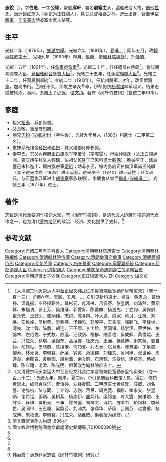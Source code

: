 {{Manchu name|[[他塔喇氏|他塔喇]]}}
{{明清人物信息框
| 姓名 = 他他拉·志銳
| 原名 =
| 圖片名稱 = 志锐.jpg
| 圖片大小 = 220px
| 圖片說明 = 《[[庚子辛亥忠烈像赞|庚子辛亥忠烈像赞]]》之志銳像
| 最高職務 = 伊犁將軍
| 國家 = 大清
| 爵位 =
| 籍貫 = 
| 族裔 = 滿族
| 旗籍 = 滿洲鑲紅旗、[[滿洲正紅旗|滿洲正紅旗]]
| 字號 = 字伯愚，一字公穎
| 室名 = 廓軒
| 諡號 = 文貞
| 出生日期 = [[咸豐|咸豐]]二年（1852年）
| 出生地點 = 
| 逝世日期 = [[宣統|宣統]]三年（1911年）
| 逝世地點 = 
| 墓葬 =
| 配偶 =
| 親屬 = （祖父）[[裕泰|裕泰]]
| 出身 = 
*光緒二年丙子科舉人
*光緒六年庚辰科進士出身
| 經歷 = 
| 著作 =
*《廓轩竹枝词》
}}
'''志銳'''（{{bd|1852年||1911年|catIdx=Z}}），字'''伯愚'''，一字'''公颖'''，齋號'''廓軒'''，署名'''窮塞主人'''，[[清朝|清朝]]政治人物，[[他他拉氏|他他拉氏]]，[[满洲|满洲]][[镶红旗|镶红旗]]人（亦记为正红旗人），陕甘总督[[裕泰|裕泰]]之孙。[[進士|進士]]出身，官至[[伊犁將軍|伊犁將軍]]，[[辛亥革命|辛亥革命]]時被革命黨人杀死。

==生平==
光緒二年（1876年），[[鄉試|鄉試]][[中舉|中舉]]。光緒六年（1881年），登進士；同年五月，改[[翰林院|翰林院]][[庶吉士|庶吉士]]<ref>《大清德宗同天崇运大中至正经文纬武仁孝睿智端俭宽勤景皇帝实录》（卷一百十三）：光绪六年。庚辰。五月。……○引见新科进士。得旨。黄思永、曹诒孙、谭鑫振、业经授职外。戴彬元、庞鸿书、吕佩芬、张星炳、刘沛然、黄绍箕、朱福诜、彭士芳、吴维藩、郭曾炘、陈夔麟、杨澍先、丁立钧、吴保龄、崔永安、王懿荣、盛炳纬、志锐、陈与冏、叶大遒、崇宽、蒋艮、汪概、刘焕、安维峻、吴树棻、梁鼎芬、汤绳和、郭赓平、王乘燮、强鹏飞、李经世、溥良、沈士鑅、陈鼎、胡连、王丕厘、李士鉁、吴国镇、杨崇伊、蔡世佐、柏锦林、左绍佐、于式枚、顾莲、汪致炳、福楙、陆善格、吴成熙、黄俊熙、王兰、冯应荣、徐琪、梁锦奎、高淩霄、杜庆元、王濂、褚成博、谢隽杭、姜自驹、胡锡祜、王颂蔚、裴维侒、何乃莹、刘名誉、赵曾重、陈景鎏、丁象震、柳芳、林元菼、李佩铭、萨廉、钟灵、范德镕、刘桂文、吴同甲、张世英、周遂良、余熙春、袁鹏图、段树藩、余文蔚、石鸿韶、汪受礽、连培基、杨福臻、陈应禧、毛澂、陈光明、俱著改为翰林院庶吉士。</ref>。光緒九年（1883年）四月，[[散館|散館]]，授[[翰林院|翰林院]][[編修|編修]]<ref>《大清德宗同天崇运大中至正经文纬武仁孝睿智端俭宽勤景皇帝实录》（卷一百六十二）：光绪九年。癸未。夏四月。○引见庚辰科散馆人员。得旨、修撰黄思永、编修余联沅、曹诒孙、业经授职。二甲庶吉士黄绍箕、汪概、刘名誉、谢隽杭、陈与冏、丁立钧、志锐、蒋艮、周克宽、福楙、崔永安、张星炳、谢希铨、国炳、吴树棻、杨崇伊、盛炳纬、梁锦奎、叶大遒、安维峻、王懿荣、徐琪、戴彬元、王濂、陈景鎏、刘桂文、溥良、庞鸿书、柏锦林、李经世、吴同甲、王丕厘、梁鼎芬、刘沛然、张鼎华、萨廉、吕佩芬、赵曾重、褚成博、朱福诜、李佩铭、冯应荣、裴维侒、俱著授为编修。</ref>，升[[侍讀|侍讀]]。

光緒十五年（1891年），任[[詹事府|詹事府]][[詹事|詹事]]<ref>清季職官表附人物錄 ,896</ref>。光緒二十年，升任禮部右侍郎<ref name="國立故宮博物院圖書文獻處清史館傳稿 ,701006090號">國立故宮博物院圖書文獻處清史館傳稿 ,701006090號</ref>、會試朝考閱卷大臣、[[烏里雅蘇台參贊大臣|烏里雅蘇台參贊大臣]]<ref name="國立故宮博物院圖書文獻處清史館傳稿 ,701006090號"/>。光緒二十五年，任[[伊犁領隊大臣|伊犁領隊大臣]]<ref name="國立故宮博物院圖書文獻處清史館傳稿 ,701006090號"/>。光緒三十二年，任甯夏副都統<ref name="國立故宮博物院圖書文獻處清史館傳稿 ,701006090號"/>。宣統二年（1910年），任[[杭州將軍|杭州將軍]]。次年，改[[伊犁將軍|伊犁將軍]]，加尚书衔。<ref name="國立故宮博物院圖書文獻處清史館傳稿 ,701006090號"/>到任不久，即发生辛亥革命，伊犁协统[[杨缵绪|杨缵绪]]率军起义。结果志锐被枪杀。事闻，追赠[[太子少保|太子少保]]，谥'''文贞'''。著有《廓轩竹枝词》（宣统二年印本）。

==家庭==
*祖父[[裕泰|裕泰]]，兵部尚書。
*父長敬，重慶府知府。
*胞兄[[志钧_(光绪进士)|志钧 (光绪进士)]]（字仲魯），光緒九年癸未（1883）科進士（二甲第二名）。
*堂妹系光绪帝[[瑾妃|瑾妃]]和[[珍妃|珍妃]]，其父禮部侍郎长叙。
*妻李氏，其父內務府正白旗汉军李慶會（字際雲），母索綽絡氏（父正白旗满洲、嘉庆庚午科举人觀瑞，伯祖父乾隆丁巳恩科進士[[觀保|觀保]]）；胞姊李氏，嫁咸豐己未科進士、镶白旗宗室[[常珩|常珩]]；姑母李氏，嫁内务府正白旗汉军尚氏纯嘏（其子道光戊戌（1838）进士[[延恒|延恒]]、道光庚子（1840）进士[[延愷|延愷]]；孙女尚氏，与正蓝旗汉军进士[[胡俊章|胡俊章]]家族联姻）。李慶會从堂侄[[繼昌_(光緒進士)|繼昌 (光緒進士)]]，光緒三年（1877年）进士。

==著作==
志锐是清代重要的[[竹枝词|竹枝词]]大家，有《廓轩竹枝词》，是清代文人边疆竹枝词的代表作之一，也为清代[[蒙古地区|蒙古地区]]的政治、经济、文化提供了史料。<ref>韩丽霞：满族作家志锐《廓轩竹枝词》研究</ref>

==参考文献==
{{reflist|2}}

{{光緒六年庚辰科殿試金榜}}

{{DEFAULTSORT:Zhi}}
[[Category:光緒二年丙子科舉人|Category:光緒二年丙子科舉人]]
[[Category:清朝翰林院庶吉士|Category:清朝翰林院庶吉士]]
[[Category:清朝翰林院編修|Category:清朝翰林院編修]]
[[Category:清朝翰林院侍讀|Category:清朝翰林院侍讀]]
[[Category:清朝詹事府詹事|Category:清朝詹事府詹事]]
[[Category:清朝禮部侍郎|Category:清朝禮部侍郎]]
[[Category:伊犁將軍|Category:伊犁將軍]]
[[Category:杭州將軍|Category:杭州將軍]]
[[Category:寧夏副都統|Category:寧夏副都統]]
[[Category:伊犁領隊大臣|Category:伊犁領隊大臣]]
[[Category:清朝詞人|Category:清朝詞人]]
[[Category:辛亥革命遇刺身亡的清朝官员|Category:辛亥革命遇刺身亡的清朝官员]]
[[Category:清朝追赠太子少保|Category:清朝追赠太子少保]]
[[Category:正紅旗滿洲人|Category:正紅旗滿洲人]]
[[Category:他塔喇氏|Zh]]
[[Category:諡文貞|Category:諡文貞]]